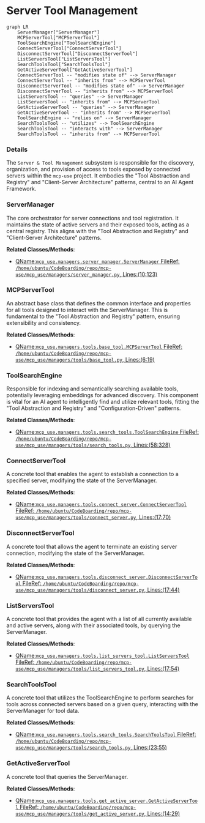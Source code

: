 # Server Tool Management
```mermaid
graph LR
    ServerManager["ServerManager"]
    MCPServerTool["MCPServerTool"]
    ToolSearchEngine["ToolSearchEngine"]
    ConnectServerTool["ConnectServerTool"]
    DisconnectServerTool["DisconnectServerTool"]
    ListServersTool["ListServersTool"]
    SearchToolsTool["SearchToolsTool"]
    GetActiveServerTool["GetActiveServerTool"]
    ConnectServerTool -- "modifies state of" --> ServerManager
    ConnectServerTool -- "inherits from" --> MCPServerTool
    DisconnectServerTool -- "modifies state of" --> ServerManager
    DisconnectServerTool -- "inherits from" --> MCPServerTool
    ListServersTool -- "queries" --> ServerManager
    ListServersTool -- "inherits from" --> MCPServerTool
    GetActiveServerTool -- "queries" --> ServerManager
    GetActiveServerTool -- "inherits from" --> MCPServerTool
    ToolSearchEngine -- "relies on" --> ServerManager
    SearchToolsTool -- "utilizes" --> ToolSearchEngine
    SearchToolsTool -- "interacts with" --> ServerManager
    SearchToolsTool -- "inherits from" --> MCPServerTool
```

### Details

The `Server & Tool Management` subsystem is responsible for the discovery, organization, and provision of access to tools exposed by connected servers within the `mcp-use` project. It embodies the "Tool Abstraction and Registry" and "Client-Server Architecture" patterns, central to an AI Agent Framework.

### ServerManager
The core orchestrator for server connections and tool registration. It maintains the state of active servers and their exposed tools, acting as a central registry. This aligns with the "Tool Abstraction and Registry" and "Client-Server Architecture" patterns.


**Related Classes/Methods**:

- <a href="https://github.com/mcp-use/mcp-use/blob/main/mcp_use/managers/server_manager.py#L10-L123" target="_blank" rel="noopener noreferrer">QName:`mcp_use.managers.server_manager.ServerManager` FileRef: `/home/ubuntu/CodeBoarding/repo/mcp-use/mcp_use/managers/server_manager.py`, Lines:(10:123)</a>


### MCPServerTool
An abstract base class that defines the common interface and properties for all tools designed to interact with the ServerManager. This is fundamental to the "Tool Abstraction and Registry" pattern, ensuring extensibility and consistency.


**Related Classes/Methods**:

- <a href="https://github.com/mcp-use/mcp-use/blob/main/mcp_use/managers/tools/base_tool.py#L6-L19" target="_blank" rel="noopener noreferrer">QName:`mcp_use.managers.tools.base_tool.MCPServerTool` FileRef: `/home/ubuntu/CodeBoarding/repo/mcp-use/mcp_use/managers/tools/base_tool.py`, Lines:(6:19)</a>


### ToolSearchEngine
Responsible for indexing and semantically searching available tools, potentially leveraging embeddings for advanced discovery. This component is vital for an AI agent to intelligently find and utilize relevant tools, fitting the "Tool Abstraction and Registry" and "Configuration-Driven" patterns.


**Related Classes/Methods**:

- <a href="https://github.com/mcp-use/mcp-use/blob/main/mcp_use/managers/tools/search_tools.py#L58-L328" target="_blank" rel="noopener noreferrer">QName:`mcp_use.managers.tools.search_tools.ToolSearchEngine` FileRef: `/home/ubuntu/CodeBoarding/repo/mcp-use/mcp_use/managers/tools/search_tools.py`, Lines:(58:328)</a>


### ConnectServerTool
A concrete tool that enables the agent to establish a connection to a specified server, modifying the state of the ServerManager.


**Related Classes/Methods**:

- <a href="https://github.com/mcp-use/mcp-use/blob/main/mcp_use/managers/tools/connect_server.py#L17-L70" target="_blank" rel="noopener noreferrer">QName:`mcp_use.managers.tools.connect_server.ConnectServerTool` FileRef: `/home/ubuntu/CodeBoarding/repo/mcp-use/mcp_use/managers/tools/connect_server.py`, Lines:(17:70)</a>


### DisconnectServerTool
A concrete tool that allows the agent to terminate an existing server connection, modifying the state of the ServerManager.


**Related Classes/Methods**:

- <a href="https://github.com/mcp-use/mcp-use/blob/main/mcp_use/managers/tools/disconnect_server.py#L17-L44" target="_blank" rel="noopener noreferrer">QName:`mcp_use.managers.tools.disconnect_server.DisconnectServerTool` FileRef: `/home/ubuntu/CodeBoarding/repo/mcp-use/mcp_use/managers/tools/disconnect_server.py`, Lines:(17:44)</a>


### ListServersTool
A concrete tool that provides the agent with a list of all currently available and active servers, along with their associated tools, by querying the ServerManager.


**Related Classes/Methods**:

- <a href="https://github.com/mcp-use/mcp-use/blob/main/mcp_use/managers/tools/list_servers_tool.py#L17-L54" target="_blank" rel="noopener noreferrer">QName:`mcp_use.managers.tools.list_servers_tool.ListServersTool` FileRef: `/home/ubuntu/CodeBoarding/repo/mcp-use/mcp_use/managers/tools/list_servers_tool.py`, Lines:(17:54)</a>


### SearchToolsTool
A concrete tool that utilizes the ToolSearchEngine to perform searches for tools across connected servers based on a given query, interacting with the ServerManager for tool data.


**Related Classes/Methods**:

- <a href="https://github.com/mcp-use/mcp-use/blob/main/mcp_use/managers/tools/search_tools.py#L23-L55" target="_blank" rel="noopener noreferrer">QName:`mcp_use.managers.tools.search_tools.SearchToolsTool` FileRef: `/home/ubuntu/CodeBoarding/repo/mcp-use/mcp_use/managers/tools/search_tools.py`, Lines:(23:55)</a>


### GetActiveServerTool
A concrete tool that queries the ServerManager.


**Related Classes/Methods**:

- <a href="https://github.com/mcp-use/mcp-use/blob/main/mcp_use/managers/tools/get_active_server.py#L14-L29" target="_blank" rel="noopener noreferrer">QName:`mcp_use.managers.tools.get_active_server.GetActiveServerTool` FileRef: `/home/ubuntu/CodeBoarding/repo/mcp-use/mcp_use/managers/tools/get_active_server.py`, Lines:(14:29)</a>
